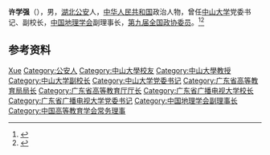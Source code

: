 {{Otheruses|other=名为许学强的其他人物|许学强}}

'''许学强'''（{{bd|1939年|11月10日|}}），男，[[湖北|湖北]][[公安县|公安]]人，[[中华人民共和国|中华人民共和国]]政治人物，曾任[[中山大学|中山大学]]党委书记、副校长，[[中国地理学会_(北京)|中国地理学会]]副理事长，[[第九届全国政协委员|第九届全国政协委员]]。<ref>{{Cite book|title=中华人民共和国职官志|author=何虎生, 李耀东, 向常福主编|publisher=中国社会出版社|year=2003|isbn=9787800883934|location=北京|pages=}}</ref><ref>{{Cite web|title=许学强|url=http://cityup.org/people/people/20090119/44281.shtml|accessdate=2020-12-24|work=都市世界|archive-date=2011-03-07|archive-url=https://web.archive.org/web/20110307132340/http://www.cityup.org/people/people/20090119/44281.shtml|dead-url=no}}</ref>

== 参考资料 ==
{{reflist}}

{{中国人物小作品}}
{{中山大学}}
{{Navboxes 
| title  = 许学强在[[中国高等教育学会|中国高等教育学会]]的职务
| list1  =
{{中国高等教育学会第三届理事会}}
}}

{{Authority control}}
{{DEFAULTSORT:Xue许}}
[[Category:许姓|Xue]]
[[Category:公安人|Category:公安人]]
[[Category:中山大學校友|Category:中山大學校友]]
[[Category:中山大學教授|Category:中山大學教授]]
[[Category:中山大学副校长|Category:中山大学副校长]]
[[Category:中山大学党委书记|Category:中山大学党委书记]]
[[Category:广东省高等教育局局长|Category:广东省高等教育局局长]]
[[Category:广东省高等教育厅厅长|Category:广东省高等教育厅厅长]]
[[Category:广东省广播电视大学校长|Category:广东省广播电视大学校长]]
[[Category:广东省广播电视大学党委书记|Category:广东省广播电视大学党委书记]]
[[Category:中国地理学会副理事长|Category:中国地理学会副理事长]]
[[Category:中国高等教育学会常务理事|Category:中国高等教育学会常务理事]]